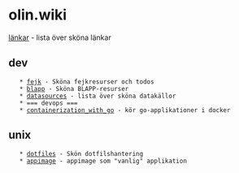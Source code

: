 =  olin.wiki  =

[[links|länkar]] - lista över sköna länkar

== dev ==
    * [[fejk]] - Sköna fejkresurser och todos
    * [[blapp]] - Sköna BLAPP-resurser
    * [[datasources]] - lista över sköna datakällor
    * === devops ===
    * [[containerization_with_go]] - kör go-applikationer i docker


== unix ==
    * [[dotfiles]] - Skön dotfilshantering
    * [[appimage]] - appimage som "vanlig" applikation
